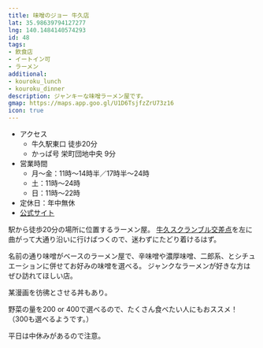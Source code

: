 ```yaml
---
title: 味噌のジョー 牛久店
lat: 35.98639794127277
lng: 140.1484140574293
id: 48
tags:
- 飲食店
- イートイン可
- ラーメン
additional:
- kouroku_lunch
- kouroku_dinner
description: ジャンキーな味噌ラーメン屋です。
gmap: https://maps.app.goo.gl/U1D6TsjfzZrU73z16
icon: true
---
```


<LinkedImage
  basename="hamyu044/miso_joh-sign"
/>

- アクセス
  - 牛久駅東口 徒歩20分
  - かっぱ号 栄町団地中央 9分
- 営業時間
  - 月～金：11時～14時半／17時半～24時
  - 土：11時～24時
  - 日：11時～22時
- 定休日：年中無休
- [公式サイト](https://misonojoe.com/)

駅から徒歩20分の場所に位置するラーメン屋。
[牛久スクランブル交差点](/spot_note/scrumble)を左に曲がって大通り沿いに行けばつくので、迷わずにたどり着けるはず。

名前の通り味噌がベースのラーメン屋で、辛味噌や濃厚味噌、二郎系、とシチュエーションに併せてお好みの味噌を選べる。
ジャンクなラーメンが好きな方はぜひ訪れてほしい店。

某漫画を彷彿とさせる丼もあり。

野菜の量を200 or 400で選べるので、たくさん食べたい人にもおススメ！（300も選べるようです。）

平日は中休みがあるので注意。

<LinkedImage
  basename="hamyu044/miso_joh-ramen"
/>
